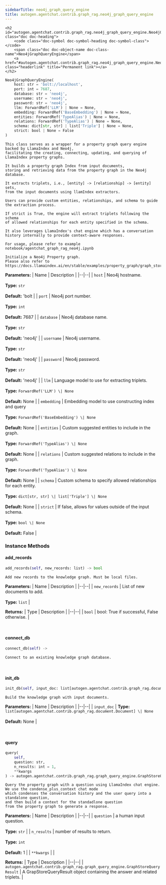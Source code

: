 ```yaml
---
sidebarTitle: neo4j_graph_query_engine
title: autogen.agentchat.contrib.graph_rag.neo4j_graph_query_engine
---
```


    <h2 id="autogen.agentchat.contrib.graph_rag.neo4j_graph_query_engine.Neo4jGraphQueryEngine" class="doc doc-heading">
        <code class="doc-symbol doc-symbol-heading doc-symbol-class"></code>
        <span class="doc doc-object-name doc-class-name">Neo4jGraphQueryEngine</span>
        <a href="#autogen.agentchat.contrib.graph_rag.neo4j_graph_query_engine.Neo4jGraphQueryEngine" class="headerlink" title="Permanent link"></a>
    </h2>

```python
Neo4jGraphQueryEngine(
    host: str = 'bolt://localhost',
    port: int = 7687,
    database: str = 'neo4j',
    username: str = 'neo4j',
    password: str = 'neo4j',
    llm: ForwardRef('LLM') | None = None,
    embedding: ForwardRef('BaseEmbedding') | None = None,
    entities: ForwardRef('TypeAlias') | None = None,
    relations: ForwardRef('TypeAlias') | None = None,
    schema: dict[str, str] | list['Triple'] | None = None,
    strict: bool | None = False
)
```

    This class serves as a wrapper for a property graph query engine backed by LlamaIndex and Neo4j,
    facilitating the creating, connecting, updating, and querying of LlamaIndex property graphs.
    
    It builds a property graph Index from input documents,
    storing and retrieving data from the property graph in the Neo4j database.
    
    It extracts triplets, i.e., [entity] -> [relationship] -> [entity] sets,
    from the input documents using llamIndex extractors.
    
    Users can provide custom entities, relationships, and schema to guide the extraction process.
    
    If strict is True, the engine will extract triplets following the schema
    of allowed relationships for each entity specified in the schema.
    
    It also leverages LlamaIndex's chat engine which has a conversation history internally to provide context-aware responses.
    
    For usage, please refer to example notebook/agentchat_graph_rag_neo4j.ipynb
    
    Initialize a Neo4j Property graph.
    Please also refer to https://docs.llamaindex.ai/en/stable/examples/property_graph/graph_store/

<b>Parameters:</b>
| Name | Description |
|--|--|
| `host` | Neo4j hostname.<br/><br/>**Type:** `str`<br/><br/>**Default:** 'bolt |
| `port` | Neo4j port number.<br/><br/>**Type:** `int`<br/><br/>**Default:** 7687 |
| `database` | Neo4j database name.<br/><br/>**Type:** `str`<br/><br/>**Default:** 'neo4j' |
| `username` | Neo4j username.<br/><br/>**Type:** `str`<br/><br/>**Default:** 'neo4j' |
| `password` | Neo4j password.<br/><br/>**Type:** `str`<br/><br/>**Default:** 'neo4j' |
| `llm` | Language model to use for extracting triplets.<br/><br/>**Type:** `ForwardRef('LLM') \| None`<br/><br/>**Default:** None |
| `embedding` | Embedding model to use constructing index and query<br/><br/>**Type:** `ForwardRef('BaseEmbedding') \| None`<br/><br/>**Default:** None |
| `entities` | Custom suggested entities to include in the graph.<br/><br/>**Type:** `ForwardRef('TypeAlias') \| None`<br/><br/>**Default:** None |
| `relations` | Custom suggested relations to include in the graph.<br/><br/>**Type:** `ForwardRef('TypeAlias') \| None`<br/><br/>**Default:** None |
| `schema` | Custom schema to specify allowed relationships for each entity.<br/><br/>**Type:** `dict[str, str] \| list['Triple'] \| None`<br/><br/>**Default:** None |
| `strict` | If false, allows for values outside of the input schema.<br/><br/>**Type:** `bool \| None`<br/><br/>**Default:** False |

### Instance Methods

<code class="doc-symbol doc-symbol-heading doc-symbol-method"></code>
#### add_records
<a href="#autogen.agentchat.contrib.graph_rag.neo4j_graph_query_engine.Neo4jGraphQueryEngine.add_records" class="headerlink" title="Permanent link"></a>

```python
add_records(self, new_records: list) -> bool
```

    Add new records to the knowledge graph. Must be local files.

<b>Parameters:</b>
| Name | Description |
|--|--|
| `new_records` | List of new documents to add.<br/><br/>**Type:** `list` |

<b>Returns:</b>
| Type | Description |
|--|--|
| `bool` | bool: True if successful, False otherwise. |

<br />

<code class="doc-symbol doc-symbol-heading doc-symbol-method"></code>
#### connect_db
<a href="#autogen.agentchat.contrib.graph_rag.neo4j_graph_query_engine.Neo4jGraphQueryEngine.connect_db" class="headerlink" title="Permanent link"></a>

```python
connect_db(self) -> 
```

    Connect to an existing knowledge graph database.

<br />

<code class="doc-symbol doc-symbol-heading doc-symbol-method"></code>
#### init_db
<a href="#autogen.agentchat.contrib.graph_rag.neo4j_graph_query_engine.Neo4jGraphQueryEngine.init_db" class="headerlink" title="Permanent link"></a>

```python
init_db(self, input_doc: list[autogen.agentchat.contrib.graph_rag.document.Document] | None = None) -> 
```

    Build the knowledge graph with input documents.

<b>Parameters:</b>
| Name | Description |
|--|--|
| `input_doc` | **Type:** `list[autogen.agentchat.contrib.graph_rag.document.Document] \| None`<br/><br/>**Default:** None |

<br />

<code class="doc-symbol doc-symbol-heading doc-symbol-method"></code>
#### query
<a href="#autogen.agentchat.contrib.graph_rag.neo4j_graph_query_engine.Neo4jGraphQueryEngine.query" class="headerlink" title="Permanent link"></a>

```python
query(
    self,
    question: str,
    n_results: int = 1,
    **kwargs
) -> autogen.agentchat.contrib.graph_rag.graph_query_engine.GraphStoreQueryResult
```

    Query the property graph with a question using LlamaIndex chat engine.
    We use the condense_plus_context chat mode
    which condenses the conversation history and the user query into a standalone question,
    and then build a context for the standadlone question
    from the property graph to generate a response.

<b>Parameters:</b>
| Name | Description |
|--|--|
| `question` | a human input question.<br/><br/>**Type:** `str` |
| `n_results` | number of results to return.<br/><br/>**Type:** `int`<br/><br/>**Default:** 1 |
| `**kwargs` |  |

<b>Returns:</b>
| Type | Description |
|--|--|
| `autogen.agentchat.contrib.graph_rag.graph_query_engine.GraphStoreQueryResult` | A GrapStoreQueryResult object containing the answer and related triplets. |

<br />